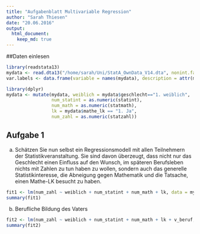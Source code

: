 ```yaml
---
title: "Aufgabenblatt Multivariable Regression"
author: "Sarah Thiesen"
date: "20.06.2016"
output: 
  html_document:
    keep_md: true
---
```


##Daten einlesen
```r
library(readstata13)
mydata <- read.dta13("/home/sarah/Uni/StatA_OwnData_V14.dta", nonint.factors = TRUE, generate.factors = TRUE)
var.labels <- data.frame(variable = names(mydata), description = attr(mydata,"var.labels"))

library(dplyr)
mydata <- mutate(mydata, weiblich = mydata$geschlecht=="1. weiblich", 
                 num_statint = as.numeric(statint), 
                 num_math = as.numeric(statmath),
                 lk = mydata$mathe_lk == "1. Ja",
                 num_zahl = as.numeric(statzahl))
```

## Aufgabe 1

a) Schätzen Sie nun selbst ein Regressionsmodell mit allen Teilnehmern der Statistikveranstaltung. Sie sind davon überzeugt, dass nicht nur das Geschlecht einen Einfluss auf den Wunsch, im späteren Berufsleben nichts mit Zahlen zu tun haben zu wollen, sondern auch das generelle Statistikinteresse, die Abneigung gegen Mathematik und die Tatsache, einen Mathe-LK besucht zu haben.

```r
fit1 <- lm(num_zahl ~ weiblich + num_statint + num_math + lk, data = mydata)
summary(fit1)
```

b) Berufliche Bildung des Vaters

```r
fit2 <- lm(num_zahl ~ weiblich + num_statint + num_math + lk + v_beruf, data = mydata)
summary(fit2)
```


